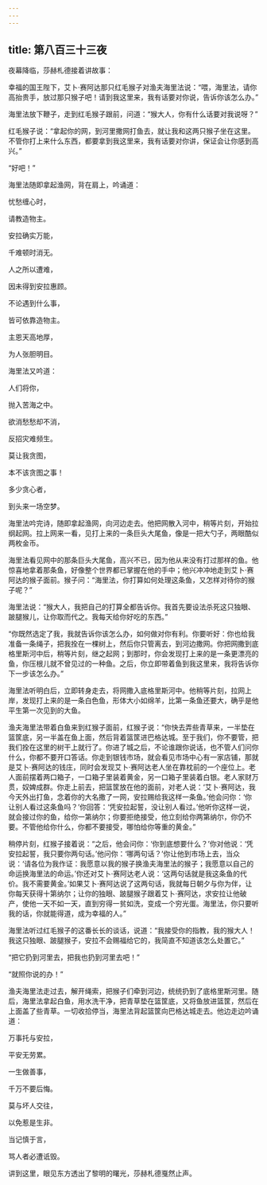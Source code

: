 ```yaml
---
---
---
```

title: 第八百三十三夜
---






夜幕降临，莎赫札德接着讲故事：





幸福的国王陛下，艾卜·赛阿达那只红毛猴子对渔夫海里法说：“喂，海里法，请你高抬贵手，放过那只猴子吧！请到我这里来，我有话要对你说，告诉你该怎么办。”

海里法放下鞭子，走到红毛猴子跟前，问道：“猴大人，你有什么话要对我说呀？”

红毛猴子说：“拿起你的网，到河里撒网打鱼去，就让我和这两只猴子坐在这里。不管你打上来什么东西，都要拿到我这里来，我有话要对你讲，保证会让你感到高兴。”

“好吧！”

海里法随即拿起渔网，背在肩上，吟诵道：


忧愁缠心时，

请教造物主。

安拉确实万能，

千难顿时消无。

人之所以遭难，

因未得到安拉惠顾。

不论遇到什么事，

皆可依靠造物主。

主恩天高地厚，

为人张胆明目。



海里法又吟道：


人们将你，

抛入苦海之中。

欲消愁愁却不消，

反招灾难频生。

莫让我贪图，

本不该贪图之事！

多少贪心者，

到头来一场空梦。



海里法吟完诗，随即拿起渔网，向河边走去。他把网散入河中，稍等片刻，开始拉纲起网。拉上网来一看，见打上来的一条巨头大尾鱼，像是一把大勺子，两眼酷似两枚金币。

海里法看见网中的那条巨头大尾鱼，高兴不已，因为他从来没有打过那样的鱼。他惊喜地拿着那条鱼，好像整个世界都已掌握在他的手中；他兴冲冲地走到艾卜·赛阿达的猴子面前。猴子问：“海里法，你打算如何处理这条鱼，又怎样对待你的猴子呢？”

海里法说：“猴大人，我把自己的打算全都告诉你。我首先要设法杀死这只独眼、跛腿猴儿，让你取而代之。我每天给你好吃的东西。”

“你既然选定了我，我就告诉你该怎么办，如何做对你有利。你要听好：你也给我准备一条绳子，把我拴在一棵树上，然后你只管离去，到河边撒网。你把网撒到底格里斯河中后，稍等片刻，继之起网；到那时，你会发现打上来的是一条更漂亮的鱼，你压根儿就不曾见过的一种鱼。之后，你立即带着鱼到我这里来，我将告诉你下一步该怎么办。”

海里法听明白后，立即转身走去，将网撒入底格里斯河中。他稍等片刻，拉网上岸，发现打上来的是一条白色鱼，形体大小如绵羊，比第一条鱼还要大，确乎是他平生第一次见到的大鱼。

渔夫海里法带着白鱼来到红猴子面前，红猴子说：“你快去弄些青草来，一半垫在篮筐底，另一半盖在鱼上面，然后背着篮筐进巴格达城。至于我们，你不要管，把我们拴在这里的树干上就行了。你进了城之后，不论谁跟你说话，也不管人们问你什么，你都不要开口答话。你走到银钱市场，就会看见市场中心有一家店铺，那就是艾卜·赛阿达的钱庄，同时会发现艾卜·赛阿达老人坐在靠枕前的一个座位上。老人面前摆着两口箱子，一口箱子里装着黄金，另一口箱子里装着白银。老人家财万贯，奴婢成群。你走上前去，把篮筐放在他的面前，对老人说：‘艾卜·赛阿达，我今天外出打鱼，念着你的大名撒了一网，安拉赐给我这样一条鱼。’他会问你：‘你让别人看过这条鱼吗？’你回答：‘凭安拉起誓，没让别人看过。’他听你这样一说，就会接过你的鱼，给你一第纳尔；你要拒绝接受，他立刻给你两第纳尔，你仍不要。不管他给你什么，你都不要接受，哪怕给你等重的黄金。”

稍停片刻，红猴子接着说：“之后，他会问你：‘你到底想要什么？’你对他说：‘凭安拉起誓，我只要你两句话。’他问你：‘哪两句话？’你让他到市场上去，当众说：‘请各位为我作证：我愿意以我的猴子换渔夫海里法的猴子；我愿意以自己的命运换海里法的命运。’你还对艾卜·赛阿达老人说：‘这两句话就是我这条鱼的代价。我不需要黄金。’如果艾卜·赛阿达说了这两句话，我就每日朝夕与你为伴，让你每天获得十第纳尔；让你的独眼、跛腿猴子跟着艾卜·赛阿达，求安拉让他破产，使他一天不如一天，直到穷得一贫如洗，变成一个穷光蛋。海里法，你只要听我的话，你就能得道，成为幸福的人。”

海里法听过红毛猴子的这番长长的谈话，说道：“我接受你的指教，我的猴大人！我这只独眼、跛腿猴子，安拉不会赐福给它的，我简直不知道该怎么处置它。”

“把它扔到河里去，把我也扔到河里去吧！”

“就照你说的办！”

渔夫海里法走过去，解开绳索，把猴子们牵到河边，统统扔到了底格里斯河里。随后，海里法拿起白鱼，用水洗干净，把青草垫在篮筐底，又将鱼放进篮筐，然后在上面盖了些青草。一切收拾停当，海里法背起篮筐向巴格达城走去。他边走边吟诵道：


万事托与安拉，

平安无劳累。

一生做善事，

千万不要后悔。

莫与坏人交往，

以免惹是生非。

当记慎于言，

骂人者必遭诋毁。



讲到这里，眼见东方透出了黎明的曙光，莎赫札德戛然止声。